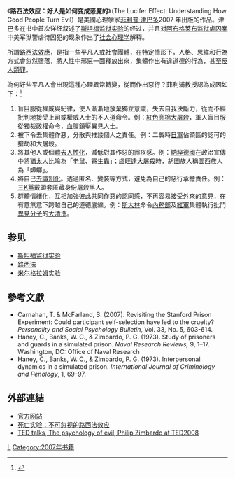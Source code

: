 {{noteTA
|1=zh-cn:斯坦福; zh-tw:史丹佛; zh-hk:史丹福;
}}
{{Infobox Book 
|書名      = The Lucifer Effect
|圖像      = <!-- [[File:圖片|200px]] -->
|圖像說明  = 
|作者      = [[菲利普·津巴多|菲利普·津巴多]]
|原名      = 
|中文書名  = 路西法效应：好人是如何变成恶魔的
|譯者      = [[孫佩妏|孫佩妏]]、[[陳雅馨|陳雅馨]]
|插圖      = 
|封面設計  = 
|出版地    = [[美國|美國]]
|語言      = [[英文|英文]]、[[中文|中文]]
|系列      = 
|題材      = 
|類型      = [[社會心理學|社會心理學]]
|出版者    = {{flagicon|Taiwan}} [[城邦文化|商周出版]]<br/>{{flagicon|China}} [[生活·读书·新知三联书店|生活·读书·新知三联书店]]
|出版日期  = {{flagicon|Taiwan}} 2008年10月<br/>{{flagicon|China}} 2010年3月
|中文版    = 
|媒介      = 
|頁數      = 592
|開本      = 17×23 cm
|isbn      = 9789866662287
|oclc      =  <!-- OCLC -->
|杜威十進制圖書分類法= 
|美國國會圖書館圖書分類法= 
|上一部作品= 
|下一部作品= 
|引用      = 
|被引用    = 
}}

《'''路西法效应：好人是如何变成恶魔的'''》（The Lucifer Effect: Understanding How Good People Turn Evil）是美國心理学家[[菲利普·津巴多|菲利普·津巴多]]2007 年出版的作品。津巴多在书中首次详细叙述了[[斯坦福监狱实验|斯坦福监狱实验]]的经过，并且对[[美军虐待伊拉克战俘事件|阿布格莱布监狱虐囚案]]中美军狱警虐待囚犯的现象作出了[[社会心理学|社会心理学]]解释。

所謂[[路西法效應|路西法效應]]，是指一些平凡人或社會團體，在特定情形下，人格、思維和行為方式會忽然墮落，將人性中邪惡一面釋放出來，集體作出有違道德的行為，甚至[[反人類罪|反人類罪]]。

為何好些平凡人會出現這種心理異常轉變，從而作出惡行？菲利浦教授認為成因如下：<ref name="McDermott2007">{{cite journal |last1=McDermott |first1=Rose |authorlink1=Rose McDermott |title=Reviewed Work: The Lucifer Effect: Understanding How Good People Turn Evil by Philip Zimbardo |url=https://archive.org/details/sim_political-psychology_2007-10_28_5/page/644 |journal=[[Political_Psychology|Political Psychology]] |date=October 2007 |volume=28 |issue=5 |pages=644–646 |publisher=[[International_Society_of_Political_Psychology|International Society of Political Psychology]] |jstor=20447077 |department=Book Reviews}}</ref>

# 盲目服從權威與紀律，使人漸漸地放棄獨立意識，失去自我決斷力，從而不經批判地接受上司或權威人士的不人道命令。例：[[紅色高棉大屠殺|紅色高棉大屠殺]]，軍人盲目服從獨裁政權命令，血腥鎮壓異見人士。
# 被下令去集體作惡，分散與推諉個人之責任。例：二戰時[[日軍|日軍]]佔領區的認可的搶劫和大屠殺。
# 將其他人或個體[[去人性化|去人性化]]，減低對其作惡的罪疚感。例：[[納粹德國|納粹德國]]在政治宣傳中將[[猶太人|猶太人]]比喻為「老鼠、寄生蟲」；[[盧旺達大屠殺|盧旺達大屠殺]]時，胡圖族人稱圖西族人為「蟑螂」。
# 將自己[[去識別化|去識別化]]。透過匿名、變裝等方式，避免為自己的惡行承擔責任。例：[[三K黨|三K黨]]戴頭套匿藏身份屠殺黑人。
# 群體情緒化，互相加強彼此共同作惡的認同感，不再容易接受外來的意見，在有意無意下跨越自己的道德底線。例：[[斯大林|斯大林]]命令[[內務部|內務部]]及[[蘇聯紅軍|紅軍]]集體執行批鬥[[異見分子|異見分子]]的[[大清洗|大清洗]]。

== 参见 ==
* [[斯坦福监狱实验|斯坦福监狱实验]]
* [[路西法|路西法]]
* [[米尔格拉姆实验|米尔格拉姆实验]]

==參考文獻==
{{refbegin}}
* Carnahan, T. & McFarland, S. (2007).  Revisiting the Stanford Prison Experiment: Could participant self-selection have led to the cruelty? ''Personality and Social Psychology Bulletin'', Vol. 33, No. 5, 603-614.
* Haney, C., Banks, W. C., & Zimbardo, P. G. (1973). Study of prisoners and guards in a simulated prison. ''Naval Research Reviews,'' 9, 1–17. Washington, DC: Office of Naval Research
* Haney, C., Banks, W. C., & Zimbardo, P. G. (1973). Interpersonal dynamics in a simulated prison. ''International Journal of Criminology and Penology'', 1, 69–97.
{{refend}}

== 外部連結 ==
*[http://www.lucifereffect.com/ 官方网站] {{Wayback|url=http://www.lucifereffect.com/ |date=20081219183946 }}
*[http://i.mtime.com/691139/blog/7508867/ 死亡实验：不可忽视的路西法效应]
*[https://www.ted.com/talks/philip_zimbardo_on_the_psychology_of_evil#t-1451829/ TED talks, The psychology of evil, Philip Zimbardo at TED2008]

[[Category:英語書籍|L]]
[[Category:2007年书籍|Category:2007年书籍]]